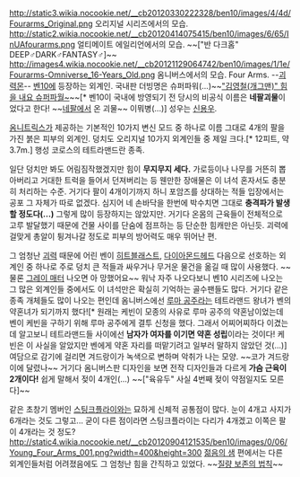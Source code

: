 http://static3.wikia.nocookie.net/__cb20120330222328/ben10/images/4/4d/Fourarms_Original.png
오리지널 시리즈에서의 모습.
http://static2.wikia.nocookie.net/__cb20120414075415/ben10/images/6/65/InUAfourarms.png
얼티메이트 에일리언에서의 모습. ~~["반 다크홈" DEEP♂DARK♂FANTASY♂]~~
http://images4.wikia.nocookie.net/__cb20121129064742/ben10/images/1/1e/Fourarms-Omniverse_16-Years_Old.png
옴니버스에서의 모습. 
Four Arms.
--[[괴력몬]]--
[[벤10]]에 등장하는 외계인. 국내판 더빙명은 슈퍼파워(...)~~[["김영철(개그맨)" 힘을 내요 슈퍼파월~]]~~[* 벤10이 국내에 방영되기 전 당시의 비공식 이름은 '''네팔괴물'''이었다고 한다! ~~[[네팔]]에서 온 괴물~~ 이뭐병(...)] 성우는 [[신용우]].

[[옴니트릭스]]가 제공하는 기본적인 10가지 변신 모드 중 하나로 이름 그대로 4개의 팔을 가진 붉은 피부의 외계인. 덩치도 오리지널 10가지 외계인들 중 제일 크다.[* 12피트, 약 3.7m.] 행성 코로스의 테트라맨드란 종족.

일단 덩치만 봐도 어림짐작했겠지만 힘이 '''무지무지 세다.''' 가로등이나 나무를 거뜬히 뽑아버리고 거대한 트럭을 들어서 던져버리는 등 웬만한 장애물은 이 녀석 혼자서도 충분히 처리하는 수준. 거기다 팔이 4개이기까지 하니 포암즈를 상대하는 적들 입장에서는 공포 그 자체가 따로 없겠다. 심지어 네 손바닥을 한번에 박수치면 그대로 '''충격파가 발생할 정도다(...)''' 그렇게 많이 등장하지는 않았지만. 
거기다 온몸의 근육들이 전체적으로 고루 발달했기 때문에 건물 사이를 단숨에 점프하는 등 단순한 힘캐만은 아닌듯. 괴력에 걸맞게 총알이 튕겨나갈 정도로 피부의 방어력도 매우 뛰어난 편.

그 엄청난 [[괴력]] 때문에 어린 벤이 [[히트블래스트]], [[다이아몬드헤드]] 다음으로 선호하는 외계인 중 하나로 주로 덩치 큰 적들과 싸우거나 무거운 물건을 옮길 때 많이 사용했다. ~~물론 [[그레이 매터]] 나오면 아 망했어요~~
워낙 자주 나오다보니 벤10 시리즈에 나오는 그 많은 외계인들 중에서도 이 녀석만은 확실히 기억하는 골수팬들도 많다. 거기다 같은 종족 개체들도 많이 나오는 편인데 옴니버스에선 [[루마 공주]]라는 테트라맨드 왕녀가 벤의 약혼녀가 되기까지 했다![* 원래는 케빈이 모종의 사유로 루마 공주의 약혼남이었는데 벤이 케빈을 구하기 위해 루마 공주에게 결투 신청을 했다. 그래서 어찌어찌하다 이겼는데 알고보니 테트라맨드들 사이에선 '''남자가 여자를 이기면 약혼 성립'''이라는 것이다! 케빈은 이 사실을 알았지만 벤에게 약혼 자리를 떠맡기려고 일부러 말하지 않았던 것(...)] 
여담으로 감기에 걸리면 겨드랑이가 녹색으로 변하며 악취가 나는 모양. ~~코가 겨드랑이에 달렸나~~ 거기다 옴니버스판 디자인을 보면 전작 디자인들과 다르게 '''가슴 근육이 2개이다!''' 쉽게 말해서 젖이 4개인(...) ~~["육유두" 사실 4번째 젖이 약점일지도 모른다]~~

같은 초창기 멤버인 [[스팅크플라이]]와는 묘하게 신체적 공통점이 많다. 눈이 4개고 사지가 6개라는 것도 그렇고... 굳이 다른 점이라면 스팅크플라이는 다리가 4개겠고 이쪽은 팔이 4개라는 것 정도?
http://static4.wikia.nocookie.net/__cb20120904121535/ben10/images/0/06/Young_Four_Arms_001.png?width=400&height=300 
[[젊음의 샘]] 편에서는 다른 외계인들처럼 어려졌음에도 그 엄청난 힘을 간직하고 있었다. ~~[[질량 보존의 법칙]]~~
